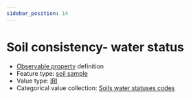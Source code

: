 ```yaml
---
sidebar_position: 14
---
```



# Soil consistency- water status

- [Observable property](/viewers/dawe-vocabs?uri=https://linked.data.gov.au/def/test/dawe-cv/74281a72-db08-4928-83a9-956187e06528) definition
- Feature type: [soil sample](http://linked.data.gov.au/def/tern-cv/06461021-a6c2-4175-9651-23653c2b9116)
- Value type: [IRI](https://w3id.org/tern/ontologies/tern/IRI)
- Categorical value collection: [Soils water statuses codes](/viewers/dawe-vocabs?uri=https://linked.data.gov.au/def/test/dawe-cv/e1573937-3a4e-4df6-beba-29e25e7c5596)

<Example protocolModule="soil-pit-characterization" observableProperty="https://linked.data.gov.au/def/test/dawe-cv/74281a72-db08-4928-83a9-956187e06528" />
